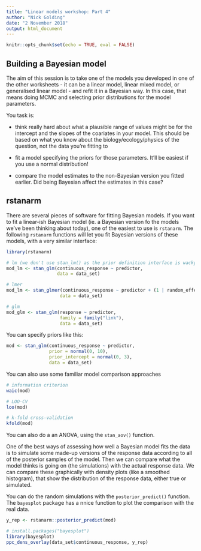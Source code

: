 ```yaml
---
title: "Linear models workshop: Part 4"
author: "Nick Golding"
date: "2 November 2018"
output: html_document
---
```


```r
knitr::opts_chunk$set(echo = TRUE, eval = FALSE)
```

## Building a Bayesian model

The aim of this session is to take one of the models you developed in one of the other worksheets - it can be a linear model, linear mixed model, or generalised linear model - and refit it in a Bayesian way. In this case, that means doing MCMC and selecting prior distributions for the model parameters.

You task is:

  - think really hard about what a plausible range of values might be for the intercept and the slopes of the coariates in your model. This should be based on what you know about the biology/ecology/physics of the question, not the data you're fitting to
  
  - fit a model specifying the priors for those parameters. It'll be easiest if you use a normal distribution!
  
  - compare the model estimates to the non-Bayesian version you fitted earlier. Did being Bayesian affect the estimates in this case?
  
## rstanarm

There are several pieces of software for fitting Bayesian models. If you want to fit a linear-ish Bayesian model (ie. a  Bayesian version fo the models we've been thinking about today), one of the easiest  to use is `rstanarm`. The following `rstanarm` functions will let you fit Bayesian versions of these models, with a very similar interface:

```r
library(rstanarm)

# lm (we don't use stan_lm() as the prior definition interface is wacky)
mod_lm <- stan_glm(continuous_response ~ predictor,
                   data = data_set)

# lmer
mod_lm <- stan_glmer(continuous_response ~ predictor + (1 | random_effect),
                    data = data_set)

# glm
mod_glm <- stan_glm(response ~ predictor,
                    family = family("link"),
                    data = data_set)
```

You can specify priors like this:
```r
mod <- stan_glm(continuous_response ~ predictor,
                prior = normal(0, 10),
                prior_intercept = normal(0, 3),
                data = data_set)
```

You can also use some familiar model comparison approaches
```r
# information criterion
waic(mod)

# LOO-CV
loo(mod)

# k-fold cross-validation
kfold(mod)
```

You can also do a an ANOVA, using the `stan_aov()` function.

One of the best ways of assessing how well a Bayesian model fits the data is to simulate some made-up versions of the response data according to all of the posterior samples of the model. Then we can compare what the model thinks is going on (the simulations) with the actual response data. We can compare these graphically with density plots (like a smoothed histogram), that show the distribution of the response data, either true or simulated.

You can do the random simulations with the `posterior_predict()` function. The `bayesplot` package has a nnice function to plot the comparison with the real data.

```r
y_rep <- rstanarm::posterior_predict(mod)

# install.packages("bayesplot")
library(bayesplot)
ppc_dens_overlay(data_set$continuous_response, y_rep)
```

